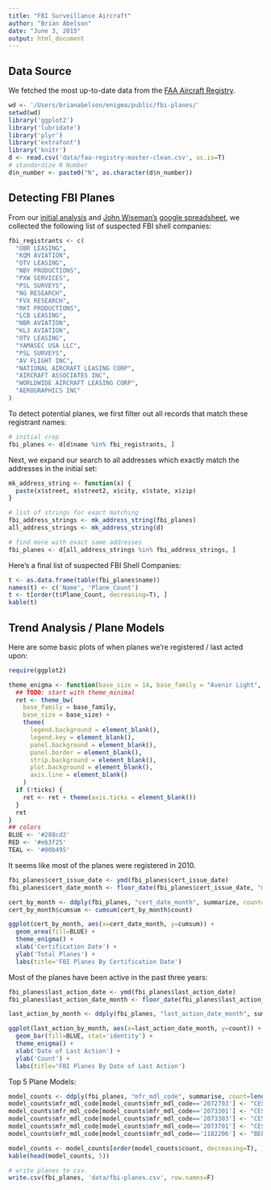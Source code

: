 ```yaml
---
title: "FBI Surveillance Aircraft"
author: "Brian Abelson"
date: "June 3, 2015"
output: html_document
---
```



## Data Source

We fetched the most up-to-date data from the [FAA Aircraft Registry](http://www.faa.gov/licenses_certificates/aircraft_certification/aircraft_registry/).

```r
wd <- '/Users/brianabelson/enigma/public/fbi-planes/'
setwd(wd)
library('ggplot2')
library('lubridate')
library('plyr')
library('extrafont')
library('knitr')
d <- read.csv('data/faa-registry-master-clean.csv', as.is=T)
# standardize N Number
d$n_number <- paste0("N", as.character(d$n_number))
```

## Detecting FBI Planes

From our [initial analysis](http://blog.enigma.io/track-84-aircrafts-the-fbi-uses-for-surveillance/) and [John Wiseman's](https://twitter.com/lemonodor) [google spreadsheet](https://docs.google.com/spreadsheets/d/1z3gEODujLqIHhoKRxGuUrTA7n2gVX535_1dJCgVMDxY/edit#gid=0), 
we collected the following list of suspected FBI shell companies:

```r
fbi_registrants <- c(
  "OBR LEASING",
  "KQM AVIATION",
  "OTV LEASING",
  "NBY PRODUCTIONS",
  "PXW SERVICES",
  "PSL SURVEYS",
  "NG RESEARCH",
  "FVX RESEARCH",
  "RKT PRODUCTIONS",
  "LCB LEASING",
  "NBR AVIATION",
  "KLJ AVIATION",
  "OTV LEASING",
  "YAMASEC USA LLC",
  "PSL SURVEYS",
  "AV FLIGHT INC",
  "NATIONAL AIRCRAFT LEASING CORP",
  "AIRCRAFT ASSOCIATES INC",
  "WORLDWIDE AIRCRAFT LEASING CORP",
  "AEROGRAPHICS INC"
)
```


To detect potential planes, we first filter out all records that match these registrant names:

```r
# initial crop
fbi_planes <- d[d$name %in% fbi_registrants, ]
```

Next, we expand our search to all addresses which exactly match the addresses in the initial set:

```r
mk_address_string <- function(x) {
  paste(x$street, x$street2, x$city, x$state, x$zip)
}

# list of strings for exact matching
fbi_address_strings <- mk_address_string(fbi_planes)
all_address_strings <- mk_address_string(d)

# find more with exact same addresses 
fbi_planes <- d[all_address_strings %in% fbi_address_strings, ]
```

Here's a final list of suspected FBI Shell Companies:

```r
t <- as.data.frame(table(fbi_planes$name))
names(t) <- c('Name', 'Plane_Count')
t <- t[order(t$Plane_Count, decreasing=T), ]
kable(t)
```

## Trend Analysis / Plane Models

Here are some basic plots of when planes we're registered / last acted upon:

```r
require(ggplot2)

theme_enigma <- function(base_size = 14, base_family = "Avenir Light", ticks = FALSE) {
  ## TODO: start with theme_minimal
  ret <- theme_bw(
    base_family = base_family, 
    base_size = base_size) + 
    theme(
      legend.background = element_blank(), 
      legend.key = element_blank(), 
      panel.background = element_blank(), 
      panel.border = element_blank(), 
      strip.background = element_blank(), 
      plot.background = element_blank(), 
      axis.line = element_blank()
    )
  if (!ticks) {
    ret <- ret + theme(axis.ticks = element_blank())
  }
  ret
} 
## colors
BLUE <- '#288cd2'
RED <- '#eb3f25'
TEAL <- '#00b495'
```

It seems like most of the planes were registered in 2010.

```r
fbi_planes$cert_issue_date <- ymd(fbi_planes$cert_issue_date)
fbi_planes$cert_date_month <- floor_date(fbi_planes$cert_issue_date, "month")

cert_by_month <- ddply(fbi_planes, "cert_date_month", summarize, count=length(cert_date_month))
cert_by_month$cumsum <- cumsum(cert_by_month$count)

ggplot(cert_by_month, aes(x=cert_date_month, y=cumsum)) + 
  geom_area(fill=BLUE) + 
  theme_enigma() + 
  xlab('Certification Date') + 
  ylab('Total Planes') + 
  labs(title='FBI Planes By Certification Date')
```

Most of the planes have been active in the past three years:

```r
fbi_planes$last_action_date <- ymd(fbi_planes$last_action_date)
fbi_planes$last_action_date_month <- floor_date(fbi_planes$last_action_date, "month")

last_action_by_month <- ddply(fbi_planes, "last_action_date_month", summarize, count=length(last_action_date_month))

ggplot(last_action_by_month, aes(x=last_action_date_month, y=count)) + 
  geom_bar(fill=BLUE, stat='identity') + 
  theme_enigma() + 
  xlab('Date of Last Action') + 
  ylab('Count') + 
  labs(title='FBI Planes By Date of Last Action')
```

Top 5 Plane Models:

```r
model_counts <- ddply(fbi_planes, "mfr_mdl_code", summarise, count=length(mfr_mdl_code))
model_counts$mfr_mdl_code[model_counts$mfr_mdl_code=='2072703'] <- "CESSNA 182T"
model_counts$mfr_mdl_code[model_counts$mfr_mdl_code=='2073301'] <- "CESSNA 206H"
model_counts$mfr_mdl_code[model_counts$mfr_mdl_code=='2073303'] <- "CESSNA T206H"
model_counts$mfr_mdl_code[model_counts$mfr_mdl_code=='2073701'] <- "CESSNA 208B"
model_counts$mfr_mdl_code[model_counts$mfr_mdl_code=='1182206'] <- "BELL 407"

model_counts <- model_counts[order(model_counts$count, decreasing=T), ]
kable(head(model_counts, 5))
```

```r
# write planes to csv.
write.csv(fbi_planes, 'data/fbi-planes.csv', row.names=F)
```
